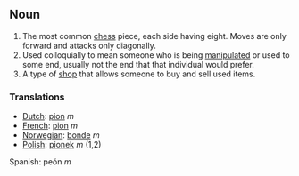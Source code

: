 ==Noun==
#The most common [[chess]] piece, each side having eight.  Moves are only forward and attacks only diagonally.
#Used colloquially to mean someone who is being [[manipulate]]d or used to some end, usually not the end that that individual would prefer.
#A type of [[shop]] that allows someone to buy and sell used items.

=== Translations ===
*[[Dutch]]: [[pion]] ''m''
*[[French]]: [[pion]] ''m''
*[[Norwegian]]: [[bonde]] ''m''
*[[Polish]]: [[pionek]] ''m'' (1,2)
Spanish: peón ''m''